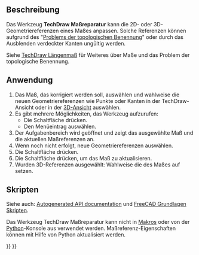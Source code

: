 <languages/>

{{Docnav/de
|[[TechDraw_LandmarkDimension/de|MaßÜberOrientierungspunkte]]
|[[TechDraw_LinkDimension/de|MaßVerknüpfen]]
|[[TechDraw_Workbench/de|TechDraw]]
|IconL=TechDraw_LandmarkDimension.svg
|IconR=TechDraw_LinkDimension.svg
|IconC=Workbench_TechDraw.svg
}}

{{GuiCommand/de
|Name=TechDraw DimensionRepair
|Name/de=TechDraw Maßreparatur
|MenuLocation=TechDraw → Maßeinträge → Maßreferenzen reparieren
|Workbenches=[[TechDraw_Workbench/de|TechDraw]]
|Version=0.21
|SeeAlso=[[TechDraw_LengthDimension/de|TechDraw Längenmaß]]
}}

<span id="Description"></span>
==Beschreibung==

Das Werkzeug '''TechDraw Maßreparatur''' kann die 2D- oder 3D-Geometriereferenzen eines Maßes anpassen. Solche Referenzen können aufgrund des "[[Topological_naming_problem/de|Problems der topologischen Benennung]]" oder durch das Ausblenden verdeckter Kanten ungültig werden.

Siehe [[TechDraw_LengthDimension/de#Begrenzungen|TechDraw Längenmaß]] für Weiteres über Maße und das Problem der topologische Benennung.

<span id="Usage"></span>
==Anwendung==

# Das Maß, das korrigiert werden soll, auswählen und wahlweise die neuen Geometriereferenzen wie Punkte oder Kanten in der TechDraw-Ansicht oder in der [[3D_view/de|3D-Ansicht]] auswählen.
# Es gibt mehrere Möglichkeiten, das Werkzeug aufzurufen:
#* Die Schaltfläche {{Button|[[Image:TechDraw_DimensionRepair.svg|16px]] [[TechDraw_DimensionRepair/de|Maßreferenzen reparieren]]}} drücken.
#* Den Menüeintrag {{MenuCommand|TechDraw → Maßeinträge → [[Image:TechDraw_DimensionRepair.svg|16px]] Maßreferenzen reparieren}} auswählen.
# Der Aufgabenbereich {{MenuCommand|Maß Reparieren}} wird geöffnet und zeigt das ausgewählte Maß und die aktuellen Maßreferenzen an.
# Wenn noch nicht erfolgt, neue Geometriereferenzen auswählen.
# Die Schaltfläche {{Button|Referenzen durch aktuelle Auswahl ersetzen}} drücken.
# Die Schaltfläche {{Button|OK}} drücken, um das Maß zu aktualisieren.
# Wurden 3D-Referenzen ausgewählt: Wahlweise die {{PropertyData/de|Measure Type}} des Maßes auf {{Value|True}} setzen.

<span id="Scripting"></span>
==Skripten==

Siehe auch: [https://freecad.github.io/SourceDoc/ Autogenerated API documentation] und [[FreeCAD_Scripting_Basics/de|FreeCAD Grundlagen Skripten]].

Das Werkzeug TechDraw Maßreparatur kann nicht in [[Macros/de|Makros]] oder von der [[Python/de|Python]]-Konsole aus verwendet werden. Maßreferenz-Eigenschaften können mit Hilfe von Python aktualisiert werden.


{{Docnav/de
|[[TechDraw_LandmarkDimension/de|MaßÜberOrientierungspunkte]]
|[[TechDraw_LinkDimension/de|MaßVerknüpfen]]
|[[TechDraw_Workbench/de|TechDraw]]
|IconL=TechDraw_LandmarkDimension.svg
|IconR=TechDraw_LinkDimension.svg
|IconC=Workbench_TechDraw.svg
}}

{{TechDraw_Tools_navi{{#translation:}}}}
{{Userdocnavi{{#translation:}}}}